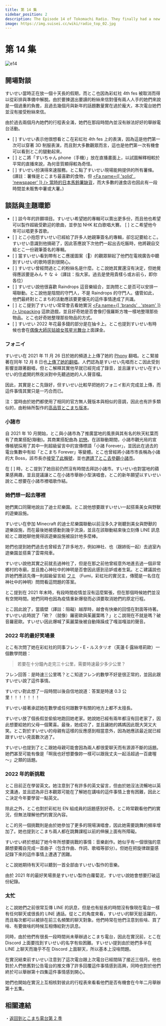 ```yaml
---
title: 第 14 集
sidebar_position: 2
description: The Episode 14 of Tokomachi Radio. They finally had a new episode after nearly 3-month-long gap and had so much to talk about.
image: https://img.suisei.cc/wiki/radio_top_02.jpg
---
```



# 第 14 集

<Date D="2022-01-26" />

![e14](/img/radio/20220126.jpg)

> <YTLink Id="a4GYz0rcqyM" />

## 開場對談

すいせい當時正在放一個十天長的假期，而とこ也因為彩虹社 4th fes 被取消而得以從彩排與準備中解脫。由於要揀選出要讀的粉絲來信對僅有兩人人手的她們來說是一個過重的負擔，且過去幾個月與新年的話題數量實在過於龐大，本次電台她們並沒有接受粉絲來信。

由於過去兩個月內她們的行程表全滿，她們在那段時間內並沒有辦法好好的舉辦電台活動。

- [ <YTTime Id="a4GYz0rcqyM" Time="04:42" /> ] すいせい表示他很想看とこ在彩虹社 4th fes 上的表演，因為這是他們第一次可以穿著 3D 制服表演，而且對大多數觀眾而言，這也是他們第一次有機會可以看到とこ的腿動起來。
- [ <YTTime Id="a4GYz0rcqyM" Time="06:00" /> ] とこ將「すいちゃん phone（手機）」放在直播畫面上，以試圖解釋相較於平常的直播來說，為何音質顯得較為奇怪。
- [ <YTTime Id="a4GYz0rcqyM" Time="08:25" /> ] すいせい扮演得來速服務。とこ點了すいせい現場能夠提供的所有薯條。(譯註：薯條是とこまち最喜歡的食物，但 [<Fa name={[ 'solid' , 'newspaper' ]} /> 當時的日本馬鈴薯缺貨](https://news.yahoo.co.jp/articles/2c585d808338d4b914458f790f3fec7ca11e008a)，而大多數的速食店也因此有一段時間並未販售中薯或大薯。)

## 談話與主題環節

- [ <YTTime Id="a4GYz0rcqyM" Time="10:21" /> ] 談今年的許願項目。すいせい希望她的專輯可以賣出更多份，而且他也希望可以製作超級受歡迎的歌曲，並參加 NHK 紅白歌唱大賽。 [ <YTTime Id="a4GYz0rcqyM" Time="18:50" Desc="" /> ] とこ希望他今年可以唱更多首歌。
- [ <YTTime Id="a4GYz0rcqyM" Time="12:20" /> ] とこ小抱怨すいせい已經給了許多人她親筆簽名的專輯，卻忘記要給とこ。すいせい意識到他搞砸了，因此答應說下次他們一起出去吃飯時，他將親自交給とこ一份親筆簽名的專輯。
- [ <YTTime Id="a4GYz0rcqyM" Time="15:14" /> ] 當すいせい看到帶有とこ應援圖案（:tropical_drink:）的觀眾聊起了他們在電視廣告中聽到すいせい的歌時感到很開心。
- [ <YTTime Id="a4GYz0rcqyM" Time="15:50" /> ] すいせい曾經問過とこ的粉絲名是什麼。とこ說她其實還沒有決定，但她覺得應該要是みん ↑ な ↓（譯註：指大家。過去是使用貴樣ら或お前ら，即你各位）
- [ <YTTime Id="a4GYz0rcqyM" Time="17:40" /> ] すいせい說他很喜歡 Raindrops 這音樂組合，並詢問とこ是否可以安排一場聯動。とこ說他是陰間的守門人，不是 Raindrops 的守門人。儘管如此，他們最終對とこまち的活動應該要更優先的這件事情達成了共識。
- [ <YTTime Id="a4GYz0rcqyM" Time="20:00" /> ] とこ提到了すいせい常常會去看她實況 [<Fa name={[ 'brands' , 'steam' ]} /> Unpacking](https://store.steampowered.com/app/1135690/Unpacking/) 這款遊戲，並且好奇她是否會像打俄羅斯方塊一樣地整理那些物品。とこ也好奇她整理那些物品的方式。
- [ <YTTime Id="a4GYz0rcqyM" Time="59:07" /> ] すいせい 2022 年花最多錢的部分是在抽卡上。とこ也提到すいせい有時候也會在[偶像大師灰姑娘女孩星光舞台](https://en.wikipedia.org/wiki/The_Idolmaster_Cinderella_Girls:_Starlight_Stage)上面課金。

### フォニイ

> <YTTime Id="a4GYz0rcqyM" Time="22:05" Desc="とこまち討論フォニイ (Phony)" />

すいせい在 2021 年 11 月 26 日於她的頻道上上傳了她的 [<SNSIcon /> Phony](https://www.youtube.com/watch?v=N029UUlH1Dc) 翻唱。とこ緊接著在同年 12 月 8 日也[上傳了她的翻唱](https://www.youtube.com/watch?v=g_vV3bE3GNo)。人們認為是すいせい先唱而とこ因此受到影響並跟著翻唱，但とこ解釋其實他早就已經完成了錄音，並且讓すいせい在すいせい的住處開的熬夜派對中先聽過她的人人聲音檔。

因此，其實是とこ先錄好，但すいせい比較早把她的フォニイ影片完成並上傳，而這件事情其實只是一巧合而已。

注：當時由於她們都使用了相同的官方無人聲版本與相似的音調，因此也有許多類似的，由粉絲所製作的[高品質とこまち版本](https://www.youtube.com/watch?v=Do6onbPJOGE)。

### 小諸市

> <YTTime Id="a4GYz0rcqyM" Time="24:25" Desc="とこ想要有一天去小諸市參觀" />

自 2021 年 10 月開始，とこ與小諸市為了推廣當地的風景與其有名的秋天紅葉而有了商業搭配(聯動)。其商業搭配曲為 [<SNSIcon /> 初戀](https://www.youtube.com/watch?v=G7aJCz6E_YY)。在該聯動期間，小諸市觀光局的宣傳帳號採用了其中一則超級留言中的宣傳標語「小諸 Forever」，並因此在過去的電台集數中有如「とこまち Forever」等變體。とこ也曾經將小諸市市長稱為小諸的大 Boss，該市長亦[接受了此稱號](https://twitter.com/komorojin/status/1451551560266248194)，並也[邀請了とこ去參觀小諸市](https://twitter.com/komorojin/status/1450737738416734210)。

在 [ <YTTime Id="a4GYz0rcqyM" Time="24:25" /> ] 時，とこ提到了她目前仍然沒有時間去拜訪小諸市。すいせい也對當地的蘋果感興趣，並且提議讓とこ在小諸市舉辦小型演唱會。とこ的新年願望以すいせい說とこ想要在小諸市裡唱歌作結。

### 她們想一起去哪裡

> <YTTime Id="a4GYz0rcqyM" Time="25:53" Desc="她們想一起去哪裡呢？" />

她們異口同聲地說出了迪士尼樂園。とこ說他想要跟すいせい一起搭乘美女與野獸的遊樂設施。

すいせい在參加 Minecraft 的迪士尼樂園聯動以前沒多久才剛聽到美女與野獸的遊樂設施，而在最後她被感動到幾乎流淚，並且在該聯動結束後立刻傳 LINE 訊息給とこ跟她聊他覺得該遊樂設施被設計地多麼棒。

她們也提到她們過去也曾經去了許多地方，例如神社、也（跟姉街一起）去過室內遊樂園並搭乘了雲霄飛車。

すいせい說他其實之前就去過神社了，但是在那之前他曾經意外地進去過一個非常鄉村的寺廟，並且擔心神社中的神明是否會因此感到忌妒或者生氣。とこ建議說也許她們應該先傳一則超級留言給 [<SNSIcon /> フミ](https://www.youtube.com/channel/UCwrjITPwG4q71HzihV2C7Nw) （Fumi，彩虹社的實況主，傳聞是一名住在神社中的神明）問問看這問題的答案。

> <YTTime Id="a4GYz0rcqyM" Time="33:37" Desc="依舊等待可以一起出去玩的機會" />

とこ提到在 2021 年末時，有段時間疫情並沒有這麼緊張，但在那個時候她們並沒有空閒時間。她們同時也因為疫情重新爆發而必須要取消她們的原定行程。

とこ因此說了，當牆壁（譯註：阻礙）越厚時，越會有快樂的回憶在對面等待著。すいせい此時說了「欸？（就像）羅密歐與茱麗葉嗎？」とこ說現在不就是嗎？破音羅密歐。すいせい因此爆喊了茱麗葉後被自動降躁成了嘎滋嘎滋的聲音。

### 2022 年的最好笑場景

> <YTTime Id="Ql5YkeQ6iDg" Time="34:30" Desc="とこ那邊" />

とこ有次問了她在彩虹社的同事フレン・E・ルスタリオ（芙蓮·E·露絲塔莉歐）一個數學問題：

> 若要在十分鐘內走完三十公里，需要時速最少多少公里？

フレン回答：是時速三公里嗎？とこ知道フレン的數學不好是很正常的，並因此跟すいせい說了這件事情。

すいせい對此想了一段時間以後自信地說道：答案是時速 0.3 公里！！！！！！！

すいせい接著承認她在數學或任何跟數字有關的地方上都不太擅長。

> <YTTime Id="Ql5YkeQ6iDg" Time="40:00" Desc="すいせい那邊" />

すいせい放了個長假並偷偷地跑回她老家。她說她已經有兩年都沒有回老家了，因此想要給她的父母一個驚喜。最後，她成功了，並且讓她的媽媽因此既大哭又大笑。とこ對於すいせい的母親有這樣的反應感到相當意外，因為她應該最近就已經跟すいせい見面數次過了。

すいせい也提到了とこ跟她母親可能會因為兩人都很愛聊天而有源源不斷的話題。她們甚至可能有像是「啊我也好想要像妳一樣可以跟我丈夫一起活超過一百歲喔～」之類的話題。

### 2022 年的新挑戰

> <YTTime Id="Ql5YkeQ6iDg" Time="45:06" Desc="とこ那邊" />

とこ目前正在學習英文。她注意到了有許多的英文留言，但由於她沒法流暢地以英文溝通，並且認為非日本觀眾可能在了解她在講啥的這件事情上會有困難，因此とこ決定今年要學習一點英文。

除此之外，とこ也對於彩虹社 EN 組成員的話題感到好奇。とこ時常觀看他們的實況，但無法理解他們的實況內容。

とこ的另一個挑戰則是由於她參加了更多的現場演唱會，因此她需要跳舞的頻率增加了。她也提到とこまち兩人都在跳舞課程以前的伸展上面有所障礙。

> <YTTime Id="Ql5YkeQ6iDg" Time="50:20" Desc="すいせい那邊" />

すいせい終於想起了她今年所想要挑戰的事情：音樂創作。她似乎有一個很強的意願想要獨自完成一首曲子（包含作曲、作詞、歌唱等部分）。但她在把旋律跟靈感記錄下來的這件事情上遭遇了困難。

とこ說她期待有天可以聽到一首全部由すいせい製作的音樂。

由於 2021 年的最好笑場景是すいせい製作白蘿蔔泥，すいせい說她會想要打破這份紀錄。

### 太忙

> <YTTime Id="a4GYz0rcqyM" Time="61:39" Desc="LINE 與 Discord" />

とこ說她們之前很常互傳 LINE 的訊息，但是也有挺長的時間沒有像現在電台一樣有任何聊天或很長的 LINE 通話。從とこ的角度來看，すいせい的聊天挺活躍的，而且每次都可以被排在前三名頻繁的聊天對象。他們時常在他們注意到些啥、買了啥、有要做啥的時候互相傳給對方訊息。

同時，由於他們有很長一段時間尚未舉辦過とこまち電台，因此在實況前，とこ在 Discord 上面要找到すいせい的名字有些困難。すいせい提到由於她們多半在 LINE 上聊天而幾乎不在 Discord 上面聊天，所以基本上沒啥問題。

> <YTTime Id="a4GYz0rcqyM" Time="63:15" Desc="間隔許久" />

在實況結束前すいせい注意到了這次電台跟上次電台已經間隔了接近三個月。他也對於人們依舊對公告電台的推文傳了許多回覆這件事情感到高興，同時也對於他們終於可以舉辦第十四集這件事情感到開心。

她們也開始在實況上互相核對彼此的行程表來看看他們是否有機會在今年二月舉辦第十五集。

## 相關連結

・[返回到とこまち電台第 2 季](/radio/tokomachi_radio_s2#episode-14)
